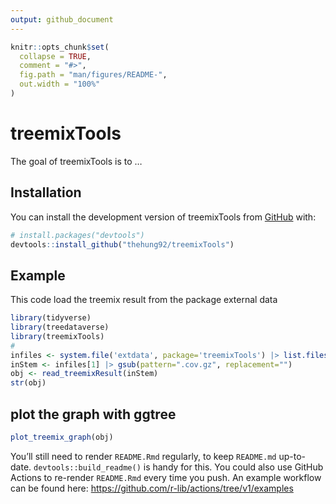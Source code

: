 ```yaml
---
output: github_document
---
```


<!-- README.md is generated from README.Rmd. Please edit that file -->

```r
knitr::opts_chunk$set(
  collapse = TRUE,
  comment = "#>",
  fig.path = "man/figures/README-",
  out.width = "100%"
)
```

# treemixTools

<!-- badges: start -->
<!-- badges: end -->

The goal of treemixTools is to ...

## Installation

You can install the development version of treemixTools from [GitHub](https://github.com/) with:

``` r
# install.packages("devtools")
devtools::install_github("thehung92/treemixTools")
```

## Example

This code load the treemix result from the package external data

```r
library(tidyverse)
library(treedataverse)
library(treemixTools)
#
infiles <- system.file('extdata', package='treemixTools') |> list.files(full.names=TRUE)
inStem <- infiles[1] |> gsub(pattern=".cov.gz", replacement="")
obj <- read_treemixResult(inStem)
str(obj)
```

## plot the graph with ggtree

```r
plot_treemix_graph(obj)
```

You'll still need to render `README.Rmd` regularly, to keep `README.md` up-to-date. `devtools::build_readme()` is handy for this. You could also use GitHub Actions to re-render `README.Rmd` every time you push. An example workflow can be found here: <https://github.com/r-lib/actions/tree/v1/examples>
